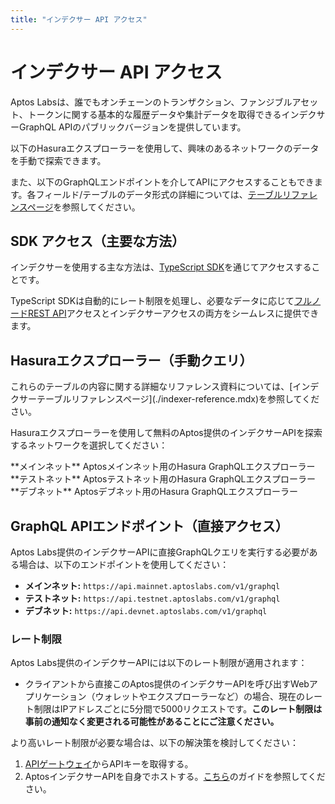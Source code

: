 ```yaml
---
title: "インデクサー API アクセス"
---
```


# インデクサー API アクセス


<IndexerBetaNotice />

Aptos Labsは、誰でもオンチェーンのトランザクション、ファンジブルアセット、トークンに関する基本的な履歴データや集計データを取得できるインデクサーGraphQL APIのパブリックバージョンを提供しています。

以下のHasuraエクスプローラーを使用して、興味のあるネットワークのデータを手動で探索できます。

また、以下のGraphQLエンドポイントを介してAPIにアクセスすることもできます。各フィールド/テーブルのデータ形式の詳細については、[テーブルリファレンスページ](indexer-reference.mdx)を参照してください。

## SDK アクセス（主要な方法）

インデクサーを使用する主な方法は、[TypeScript SDK](../sdks/ts-sdk/fetch-data-via-sdk.mdx)を通じてアクセスすることです。

TypeScript SDKは自動的にレート制限を処理し、必要なデータに応じて[フルノードREST API](../apis/fullnode-rest-api.mdx)アクセスとインデクサーアクセスの両方をシームレスに提供できます。

## Hasuraエクスプローラー（手動クエリ）

<Callout type="info">
これらのテーブルの内容に関する詳細なリファレンス資料については、[インデクサーテーブルリファレンスページ](./indexer-reference.mdx)を参照してください。
</Callout>

Hasuraエクスプローラーを使用して無料のAptos提供のインデクサーAPIを探索するネットワークを選択してください：

<Cards>
  <Card href="https://cloud.hasura.io/public/graphiql?endpoint=https://api.mainnet.aptoslabs.com/v1/graphql">
    <Card.Title linkType="external">**メインネット**</Card.Title>
    <Card.Description>Aptosメインネット用のHasura GraphQLエクスプローラー</Card.Description>
  </Card>
  <Card href="https://cloud.hasura.io/public/graphiql?endpoint=https://api.testnet.aptoslabs.com/v1/graphql">
    <Card.Title linkType="external">**テストネット**</Card.Title>
    <Card.Description>Aptosテストネット用のHasura GraphQLエクスプローラー</Card.Description>
  </Card>
  <Card href="https://cloud.hasura.io/public/graphiql?endpoint=https://api.devnet.aptoslabs.com/v1/graphql">
    <Card.Title linkType="external">**デブネット**</Card.Title>
    <Card.Description>Aptosデブネット用のHasura GraphQLエクスプローラー</Card.Description>
  </Card>
</Cards>

## GraphQL APIエンドポイント（直接アクセス）

Aptos Labs提供のインデクサーAPIに直接GraphQLクエリを実行する必要がある場合は、以下のエンドポイントを使用してください：

- **メインネット:** `https://api.mainnet.aptoslabs.com/v1/graphql`
- **テストネット:** `https://api.testnet.aptoslabs.com/v1/graphql`
- **デブネット:** `https://api.devnet.aptoslabs.com/v1/graphql`

### レート制限

Aptos Labs提供のインデクサーAPIには以下のレート制限が適用されます：

- クライアントから直接このAptos提供のインデクサーAPIを呼び出すWebアプリケーション（ウォレットやエクスプローラーなど）の場合、現在のレート制限はIPアドレスごとに5分間で5000リクエストです。**このレート制限は事前の通知なく変更される可能性があることにご注意ください。**

より高いレート制限が必要な場合は、以下の解決策を検討してください：

1. [APIゲートウェイ](https://developers.aptoslabs.com/)からAPIキーを取得する。
2. AptosインデクサーAPIを自身でホストする。[こちら](self-hosted.mdx)のガイドを参照してください。
